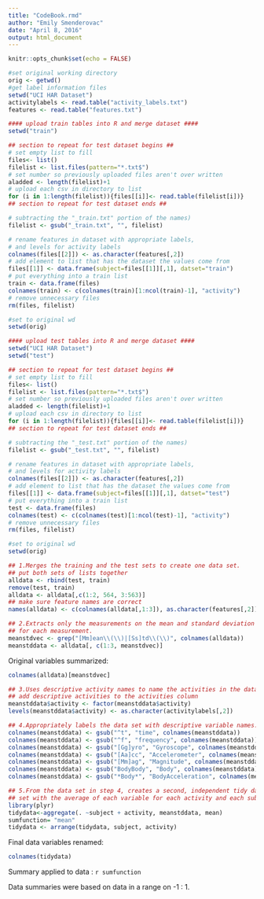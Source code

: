 ```yaml
---
title: "CodeBook.rmd"
author: "Emily Smenderovac"
date: "April 8, 2016"
output: html_document
---
```


```r
knitr::opts_chunk$set(echo = FALSE)
```


```r
#set original working directory
orig <- getwd()
#get label information files
setwd("UCI HAR Dataset")
activitylabels <- read.table("activity_labels.txt")
features <- read.table("features.txt")

#### upload train tables into R and merge dataset ####
setwd("train")

## section to repeat for test dataset begins ##
# set empty list to fill
files<- list()
filelist <- list.files(pattern="*.txt$")
# set number so previously uploaded files aren't over written
aladded <- length(filelist)+1
# upload each csv in directory to list
for (i in 1:length(filelist)){files[[i]]<- read.table(filelist[i])}
## section to repeat for test dataset ends ##

# subtracting the "_train.txt" portion of the names)
filelist <- gsub("_train.txt", "", filelist)

# rename features in dataset with appropriate labels, 
# and levels for activity labels
colnames(files[[2]]) <- as.character(features[,2])
# add element to list that has the dataset the values come from
files[[1]] <- data.frame(subject=files[[1]][,1], datset="train")
# put everything into a train list
train <- data.frame(files)
colnames(train) <- c(colnames(train)[1:ncol(train)-1], "activity")
# remove unnecessary files
rm(files, filelist)

#set to original wd
setwd(orig)

#### upload test tables into R and merge dataset ####
setwd("UCI HAR Dataset")
setwd("test")

## section to repeat for test dataset begins ##
# set empty list to fill
files<- list()
filelist <- list.files(pattern="*.txt$")
# set number so previously uploaded files aren't over written
aladded <- length(filelist)+1
# upload each csv in directory to list
for (i in 1:length(filelist)){files[[i]]<- read.table(filelist[i])}
## section to repeat for test dataset ends ##

# subtracting the "_test.txt" portion of the names)
filelist <- gsub("_test.txt", "", filelist)

# rename features in dataset with appropriate labels, 
# and levels for activity labels
colnames(files[[2]]) <- as.character(features[,2])
# add element to list that has the dataset the values come from
files[[1]] <- data.frame(subject=files[[1]][,1], datset="test")
# put everything into a train list
test <- data.frame(files)
colnames(test) <- c(colnames(test)[1:ncol(test)-1], "activity")
# remove unnecessary files
rm(files, filelist)

#set to original wd
setwd(orig)

```


```r
## 1.Merges the training and the test sets to create one data set.
## put both sets of lists together
alldata <- rbind(test, train)
remove(test, train)
alldata <- alldata[,c(1:2, 564, 3:563)]
## make sure feature names are correct
names(alldata) <- c(colnames(alldata[,1:3]), as.character(features[,2]))
```


```r
## 2.Extracts only the measurements on the mean and standard deviation 
## for each measurement. 
meanstdvec <- grep("[Mm]ean\\(\\)|[Ss]td\\(\\)", colnames(alldata))
meanstddata <- alldata[, c(1:3, meanstdvec)]
```
Original variables summarized: 
```r
colnames(alldata)[meanstdvec]
```

```r
## 3.Uses descriptive activity names to name the activities in the data set
## add descriptive activities to the activities column
meanstddata$activity <- factor(meanstddata$activity)
levels(meanstddata$activity) <- as.character(activitylabels[,2])
```

```r
## 4.Appropriately labels the data set with descriptive variable names.
colnames(meanstddata) <- gsub("^t", "time", colnames(meanstddata))
colnames(meanstddata) <- gsub("^f", "frequency", colnames(meanstddata))
colnames(meanstddata) <- gsub("[Gg]yro", "Gyroscope", colnames(meanstddata))
colnames(meanstddata) <- gsub("[Aa]cc", "Accelerometer", colnames(meanstddata))
colnames(meanstddata) <- gsub("[Mm]ag", "Magnitude", colnames(meanstddata))
colnames(meanstddata) <- gsub("BodyBody", "Body", colnames(meanstddata))
colnames(meanstddata) <- gsub("*Body*", "BodyAcceleration", colnames(meanstddata))

## 5.From the data set in step 4, creates a second, independent tidy data 
## set with the average of each variable for each activity and each subject.
library(plyr)
tidydata<-aggregate(. ~subject + activity, meanstddata, mean)
sumfunction= "mean"
tidydata <- arrange(tidydata, subject, activity)
```
Final data variables renamed:
```r
colnames(tidydata)
```
Summary applied to data :  `r sumfunction`

Data summaries were based on data in a range on -1 : 1.






